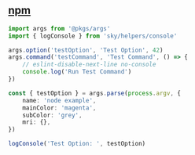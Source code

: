 ## [npm](https://www.npmjs.com/package/args)

```typescript
import args from '@pkgs/args'
import { logConsole } from 'sky/helpers/console'

args.option('testOption', 'Test Option', 42)
args.command('testCommand', 'Test Command', () => {
    // eslint-disable-next-line no-console
    console.log('Run Test Command')
})

const { testOption } = args.parse(process.argv, {
    name: 'node example',
    mainColor: 'magenta',
    subColor: 'grey',
    mri: {},
})

logConsole('Test Option: ', testOption)
```